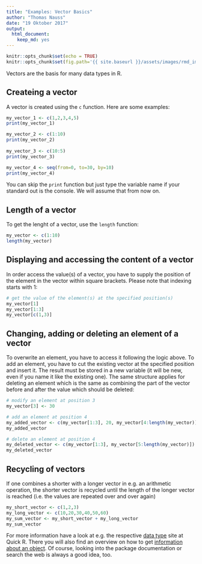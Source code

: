 ```yaml
---
title: "Examples: Vector Basics"
author: "Thomas Nauss"
date: "19 Oktober 2017"
output: 
  html_document: 
    keep_md: yes
---
```

```r
knitr::opts_chunk$set(echo = TRUE)
knitr::opts_chunk$set(fig.path='{{ site.baseurl }}/assets/images/rmd_images/e01-01/')
```


Vectors are the basis for many data types in R.

## Createing a vector
A vector is created using the `c` function. Here are some examples:
```r
my_vector_1 <- c(1,2,3,4,5)
print(my_vector_1)

my_vector_2 <- c(1:10)
print(my_vector_2)
 
my_vector_3 <- c(10:5)
print(my_vector_3)

my_vector_4 <- seq(from=0, to=30, by=10)
print(my_vector_4)
```
You can skip the `print` function but just type the variable name if your 
standard out is the console. We will assume that from now on.

## Length of a vector
To get the lenght of a vector, use the `length` function:
```r
my_vector <- c(1:10)
length(my_vector)
```

## Displaying and accessing the content of a vector
In order access the value(s) of a vector, you have to supply the 
position of the element in the vector within square brackets. Please note that
indexing starts with 1:
```r
# get the value of the element(s) at the specified position(s)
my_vector[1]
my_vector[1:3]
my_vector[c(1,3)]
```

## Changing, adding or deleting an element of a vector
To overwrite an element, you have to access
it following the logic above. To add an element, you have to cut the existing 
vector at the specified position and insert it. The result must be stored in
a new variable (it will be new, even if you name it like the existing one). 
The same structure applies for deleting an element which is the same as combining
the part of the vector before and after the value which should be deleted:
```r
# modify an element at position 3
my_vector[3] <- 30

# add an element at position 4
my_added_vector <- c(my_vector[1:3], 20, my_vector[4:length(my_vector)])
my_added_vector
```
```r
# delete an element at position 4
my_deleted_vector <- c(my_vector[1:3], my_vector[5:length(my_vector)])
my_deleted_vector
```

## Recycling of vectors
If one combines a shorter with a longer vector in e.g. an arithmetic
operation, the shorter vector is recycled until the length of the longer vector 
is reached (i.e. the values are repeated over and over again)
```r
my_short_vector <- c(1,2,3)
my_long_vector <- c(10,20,30,40,50,60)
my_sum_vector <- my_short_vector + my_long_vector
my_sum_vector
```
For more information have a look at e.g. the respective [data type](http://www.statmethods.net/input/datatypes.html) site at Quick R. There you will also find an overview on how to get [information about an object](http://www.statmethods.net/input/contents.html). 
Of course, looking into the package documentation or search the web is always a good idea, too.